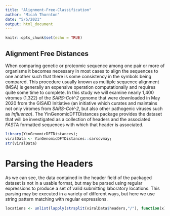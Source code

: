 ---
title: "Alignment-Free-Classification"
author: "Micah Thornton"
date: "5/5/2021"
output: html_document
---

```{r setup, include=FALSE}
knitr::opts_chunk$set(echo = TRUE)
```

## Alignment Free Distances

When comparing genetic or proteomic sequence among one pair or more of organisms
it becomes necessary in most cases to align the sequences to one another such 
that there is some consistency in the symbols being compared.  This procedure 
usually known as multiple sequence alignment (MSA) is generally an expensive 
operation computationally and requires quite some time to complete.  In this 
study we will examine nearly 1,400 viromes (1,322) of the *SARS-CoV-2* genome that were 
downloaded in May 2020 from the GISAID Initiative (an initiative which curates 
and maintains not only viromes from *SARS-CoV-2*, but also other pathogenic 
viruses such as *Influenza*). The YinGenomicDFTDistances package provides the 
dataset that will be investigated as a collection of headers and the associated
*FASTA* formatted sequences with which that header is associated. 

```{r loadingData}
library(YinGenomicDFTDistances); 
viralData <- YinGenomicDFTDistances::sarscvmay;
str(viralData)
```

# Parsing the Headers 
As we can see, the data contained in the header field of the packaged dataset 
is not in a usable format, but may be parsed using regular expressions to 
produce a set of valid submitting laboratory locations.  This parsing may be 
executed in a variety of different ways, but here we use string pattern matching
with regular expressions. 

```{r parseHeaders}
locations <- unlist(lapply(strsplit(viralData$headers,"/"), function(x){x[2]}));
```

